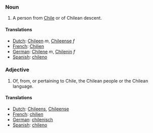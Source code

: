 ===Noun===
#A person from [[Chile]] or of Chilean descent.
====Translations====
*[[Dutch]]: [[Chileen]] ''m'', [[Chileense]] ''f''
*[[French]]: [[Chilien]]
*[[German]]: [[Chilene]] ''m'', [[Chilenin]] ''f''
*[[Spanish]]: [[chileno]]

===Adjective===
#Of, from, or pertaining to Chile, the Chilean people or the Chilean language.
====Translations====
*[[Dutch]]: [[Chileens]], [[Chileense]]
*[[French]]: [[chilien]]
*[[German]]: [[chilenisch]]
*[[Spanish]]: [[chileno]]